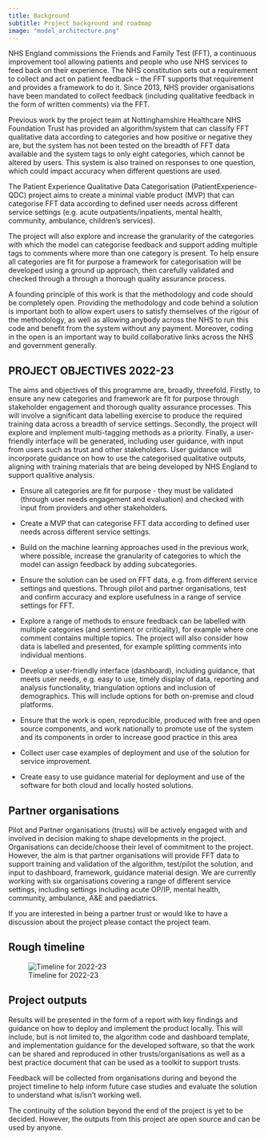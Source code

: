 ```yaml
---
title: Background
subtitle: Project background and roadmap
image: "model_architecture.png"
---
```


NHS England commissions the Friends and Family Test (FFT), a continuous improvement tool allowing patients and people who use NHS services to feed back on their experience. The NHS constitution sets out a requirement to collect and act on patient feedback – the FFT supports that requirement and provides a framework to do it. Since 2013, NHS provider organisations have been mandated to collect feedback (including qualitative feedback in the form of written comments) via the FFT. 

Previous work by the project team at Nottinghamshire Healthcare NHS Foundation Trust has provided an algorithm/system that can classify FFT qualitative data according to categories and how positive or negative they are, but the system has not been tested on the breadth of FFT data available and the system tags to only eight categories, which cannot be altered by users. This system is also trained on responses to one question, which could impact accuracy when different questions are used. 

The Patient Experience Qualitative Data Categorisation (PatientExperience-QDC) project aims to create a minimal viable product (MVP) that can categorise FFT data according to defined user needs across different service settings (e.g. acute outpatients/inpatients, mental health, community, ambulance, children’s services).

The project will also explore and increase the granularity of the categories with which the model can categorise feedback and support adding multiple tags to comments where more than one category is present. To help ensure all categories are fit for purpose a framework for categorisation will be developed using a ground up approach, then carefully validated and checked through a through a thorough quality assurance process.

A founding principle of this work is that the methodology and code should be completely open. Providing the methodology and code behind a solution is important both to allow expert users to satisfy themselves of the rigour of the methodology, as well as allowing anybody across the NHS to run this code and benefit from the system without any payment. Moreover, coding in the open is an important way to build collaborative links across the NHS and government generally. 

## PROJECT OBJECTIVES 2022-23

The aims and objectives of this programme are, broadly, threefold. Firstly, to ensure any new categories and framework are fit for purpose through stakeholder engagement and thorough quality assurance processes. This will involve a significant data labelling exercise to produce the required training data across a breadth of service settings. Secondly, the project will explore and implement multi-tagging methods as a priority. Finally, a user-friendly interface will be generated, including user guidance, with input from users such as trust and other stakeholders. User guidance will incorporate guidance on how to use the categorised qualitative outputs, aligning with training materials that are being developed by NHS England to support qualitive analysis.

- Ensure all categories are fit for purpose - they must be validated (through user needs engagement and evaluation) and checked with input from providers and other stakeholders. 

- Create a MVP that can categorise FFT data according to defined user needs across different service settings. 

- Build on the machine learning approaches used in the previous work, where possible, increase the granularity of categories to which the model can assign feedback by adding subcategories.

- Ensure the solution can be used on FFT data, e.g. from different service settings and questions. Through pilot and partner organisations, test and confirm accuracy and explore usefulness in a range of service settings for FFT.

- Explore a range of methods to ensure feedback can be labelled with multiple categories (and sentiment or criticality), for example where one comment contains multiple topics. The project will also consider how data is labelled and presented, for example splitting comments into individual mentions. 

- Develop a user-friendly interface (dashboard), including guidance, that meets user needs, e.g. easy to use, timely display of data, reporting and analysis functionality, triangulation options and inclusion of demographics. This will include options for both on-premise and cloud platforms. 

- Ensure that the work is open, reproducible, produced with free and open source components, and work nationally to promote use of the system and its components in order to increase good practice in this area 

- Collect user case examples of deployment and use of the solution for service improvement.   

- Create easy to use guidance material for deployment and use of the software for both cloud and locally hosted solutions. 

## Partner organisations

Pilot and Partner organisations (trusts) will be actively engaged with and involved in decision making to shape developments in the project. Organisations can decide/choose their level of commitment to the project.  However, the aim is that partner organisations will provide FFT data to support training and validation of the algorithm, test/pilot the solution, and input to dashboard, framework, guidance material design. We are currently working with six organisations covering a range of different service settings, including settings including acute OP/IP, mental health, community, ambulance, A&E and paediatrics. 

If you are interested in being a partner trust or would like to have a discussion about the project please contact the project team.


## Rough timeline

![Timeline for 2022-23](timeline.PNG)

## Project outputs

Results will be presented in the form of a report with key findings and guidance on how to deploy and implement the product locally. This will include, but is not limited to, the algorithm code and dashboard template, and implementation guidance for the developed software, so that the work can be shared and reproduced in other trusts/organisations as well as a best practice document that can be used as a toolkit to support trusts.

Feedback will be collected from organisations during and beyond the project timeline to help inform future case studies and evaluate the solution to understand what is/isn’t working well.  

The continuity of the solution beyond the end of the project is yet to be decided. However, the outputs from this project are open source and can be used by anyone. 

